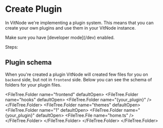 
# Create Plugin

In VitNode we're implementing a plugin system. This means that you can create your own plugins and use them in your VitNode instance.

<Callout type="warning" emoji="⚠️">
  Make sure you have [developer mode](/dev) enabled.
</Callout>

Steps:

## Plugin schema

When you're created a plugin VitNode will created few files for you on `backend` side, but not in `frontend` side. Below you can see the schema of folders for your plugin files.

<FileTree>
  <FileTree.Folder name="backend" defaultOpen>
    <FileTree.Folder name="admin" defaultOpen>
      <FileTree.Folder name="{your_plugin}" defaultOpen>
        <FileTree.Folder name="database" defaultOpen>
          <FileTree.File name="functions.ts" />
          <FileTree.File name="index.ts" />
        </FileTree.Folder>
        <FileTree.File name="{your_plugin}.module.ts" />
      </FileTree.Folder>
    </FileTree.Folder>
    <FileTree.Folder name="{your_plugin}" defaultOpen>
      <FileTree.File name="{your_plugin}.module.ts" />
    </FileTree.Folder>
  </FileTree.Folder>

  <FileTree.Folder name="frontend" defaultOpen>
    <FileTree.Folder name="hooks" defaultOpen>
      <FileTree.Folder name="{your_plugin}" />
    </FileTree.Folder>
    <FileTree.Folder name="themes" defaultOpen>
      <FileTree.Folder name="1" defaultOpen>
        <FileTree.Folder name="{your_plugin}" defaultOpen>
          <FileTree.File name="home.ts" />
        </FileTree.Folder>
      </FileTree.Folder>
    </FileTree.Folder>
  </FileTree.Folder>
</FileTree>
